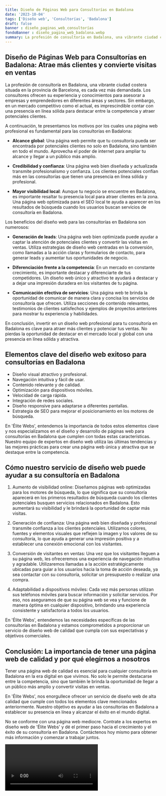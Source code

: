 ```yaml
---
title: Diseño de Páginas Web para Consultorías en Badalona
date: '2023-10-04'
tags: ['Diseño web', 'Consultorías', 'Badalona']
draft: false
banner : diseño_paginas_web_consultorías
fondoBanner : diseño_pagina_web_badalona.webp
summary: La profesión de consultoría en Badalona, una vibrante ciudad costera situada en la provincia de Barcelona, ​​es cada vez más demandada. Los consultores ofrecen su experiencia y conocimientos para asesorar a empresas y emprendedores en diferentes áreas y sectores. Sin embargo, en un mercado competitivo como el actual, es imprescindible contar con una presencia en línea sólida para destacar entre la competencia y atraer potenciales clientes.
---
```


## Diseño de Páginas Web para Consultorías en Badalona: Atrae más clientes y convierte visitas en ventas

La profesión de consultoría en Badalona, una vibrante ciudad costera situada en la provincia de Barcelona, ​​es cada vez más demandada. Los consultores ofrecen su experiencia y conocimientos para asesorar a empresas y emprendedores en diferentes áreas y sectores. Sin embargo, en un mercado competitivo como el actual, es imprescindible contar con una presencia en línea sólida para destacar entre la competencia y atraer potenciales clientes.

A continuación, te presentamos los motivos por los cuales una página web profesional es fundamental para las consultorías en Badalona:

- **Alcance global**: Una página web permite que tu consultoría pueda ser encontrada por potenciales clientes no solo en Badalona, sino también en todo el mundo. Aprovecha el poder de internet para ampliar tu alcance y llegar a un público más amplio.

- **Credibilidad y confianza**: Una página web bien diseñada y actualizada transmite profesionalismo y confianza. Los clientes potenciales confían más en las consultorías que tienen una presencia en línea sólida y profesional.

- **Mayor visibilidad local**: Aunque tu negocio se encuentre en Badalona, es importante resaltar tu presencia local para atraer clientes en la zona. Una página web optimizada para el SEO local te ayuda a aparecer en los resultados de búsqueda cuando los usuarios buscan servicios de consultoría en Badalona.

Los beneficios del diseño web para las consultorías en Badalona son numerosos:

- **Generación de leads**: Una página web bien optimizada puede ayudar a captar la atención de potenciales clientes y convertir las visitas en ventas. Utiliza estrategias de diseño web centradas en la conversión, como llamadas a la acción claras y formularios de contacto, para generar leads y aumentar tus oportunidades de negocio.

- **Diferenciación frente a la competencia**: En un mercado en constante crecimiento, es importante destacar y diferenciarte de tus competidores. Un diseño web único y atractivo te ayudará a destacar y a dejar una impresión duradera en los visitantes de tu página.

- **Comunicación efectiva de servicios**: Una página web te brinda la oportunidad de comunicar de manera clara y concisa los servicios de consultoría que ofrecen. Utiliza secciones de contenido relevantes, testimonios de clientes satisfechos y ejemplos de proyectos anteriores para mostrar tu experiencia y habilidades.

En conclusión, invertir en un diseño web profesional para tu consultoría en Badalona es clave para atraer más clientes y potenciar tus ventas. No pierdas la oportunidad de destacar en el mercado local y global con una presencia en línea sólida y atractiva.

<GifSeo />

<Cta />

## Elementos clave del diseño web exitoso para consultorías en Badalona

- Diseño visual atractivo y profesional.
- Navegación intuitiva y fácil de usar.
- Contenido relevante y de calidad.
- Optimización para dispositivos móviles.
- Velocidad de carga rápida.
- Integración de redes sociales.
- Diseño responsive para adaptarse a diferentes pantallas.
- Estrategia de SEO para mejorar el posicionamiento en los motores de búsqueda.

En 'Élite Webs', entendemos la importancia de todos estos elementos clave y nos especializamos en el diseño y desarrollo de páginas web para consultorías en Badalona que cumplen con todas estas características. Nuestro equipo de expertos en diseño web utiliza las últimas tendencias y las mejores prácticas para crear una página web única y atractiva que se destaque entre la competencia.

## Cómo nuestro servicio de diseño web puede ayudar a su consultoría en Badalona

1. Aumento de visibilidad online: Diseñamos páginas web optimizadas para los motores de búsqueda, lo que significa que su consultoría aparecerá en los primeros resultados de búsqueda cuando los clientes potenciales busquen servicios relacionados en Badalona. Esto aumentará su visibilidad y le brindará la oportunidad de captar más visitas.

2. Generación de confianza: Una página web bien diseñada y profesional transmite confianza a los clientes potenciales. Utilizamos colores, fuentes y elementos visuales que reflejen la imagen y los valores de su consultoría, lo que ayuda a generar una impresión positiva y a establecer una conexión emocional con los visitantes.

3. Conversión de visitantes en ventas: Una vez que los visitantes lleguen a su página web, les ofreceremos una experiencia de navegación intuitiva y agradable. Utilizaremos llamadas a la acción estratégicamente ubicadas para guiar a los usuarios hacia la toma de acción deseada, ya sea contactar con su consultoría, solicitar un presupuesto o realizar una compra.

4. Adaptabilidad a dispositivos móviles: Cada vez más personas utilizan sus teléfonos móviles para buscar información y solicitar servicios. Por eso, nos aseguramos de que su página web se vea y funcione de manera óptima en cualquier dispositivo, brindando una experiencia consistente y satisfactoria a todos los usuarios.

En 'Élite Webs', entendemos las necesidades específicas de las consultorías en Badalona y estamos comprometidos a proporcionar un servicio de diseño web de calidad que cumpla con sus expectativas y objetivos comerciales.

## Conclusión: La importancia de tener una página web de calidad y por qué elegirnos a nosotros

Tener una página web de calidad es esencial para cualquier consultoría en Badalona en la era digital en que vivimos. No solo le permite destacarse entre la competencia, sino que también le brinda la oportunidad de llegar a un público más amplio y convertir visitas en ventas.

En 'Élite Webs', nos enorgullece ofrecer un servicio de diseño web de alta calidad que cumple con todos los elementos clave mencionados anteriormente. Nuestro objetivo es ayudar a las consultorías en Badalona a establecer su presencia en línea y alcanzar el éxito en el mundo digital.

No se conforme con una página web mediocre. Contrate a los expertos en diseño web de 'Élite Webs' y dé el primer paso hacia el crecimiento y el éxito de su consultoría en Badalona. Contáctenos hoy mismo para obtener más información y comenzar a trabajar juntos.

<Video />

<CtaBot job='Consultorías' city='Badalona'/>

<Gmaps query='Badalona+españa+maps' />